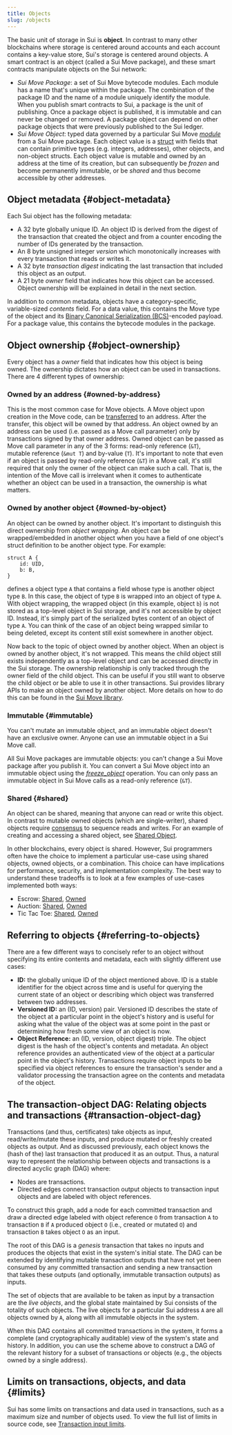 ```yaml
---
title: Objects
slug: /objects
---
```


The basic unit of storage in Sui is **object**. In contrast to many other blockchains where storage is centered around accounts and each account contains a key-value store, Sui's storage is centered around objects. A smart contract is an object (called a Sui Move package), and these smart contracts manipulate objects on the Sui network:

-   _Sui Move Package_: a set of Sui Move bytecode modules. Each module has a name that's unique within the package. The combination of the package ID and the name of a module uniquely identify the module. When you publish smart contracts to Sui, a package is the unit of publishing. Once a package object is published, it is immutable and can never be changed or removed. A package object can depend on other package objects that were previously published to the Sui ledger.
-   _Sui Move Object_: typed data governed by a particular Sui Move [_module_](https://github.com/move-language/move/blob/main/language/documentation/book/src/modules-and-scripts.mdx) from a Sui Move package. Each object value is a [struct](https://github.com/move-language/move/blob/main/language/documentation/book/src/structs-and-resources.mdx) with fields that can contain primitive types (e.g. integers, addresses), other objects, and non-object structs. Each object value is mutable and owned by an address at the time of its creation, but can subsequently be _frozen_ and become permanently immutable, or be _shared_ and thus become accessible by other addresses.

## Object metadata {#object-metadata}

Each Sui object has the following metadata:

-   A 32 byte globally unique ID. An object ID is derived from the digest of the transaction that created the object and from a counter encoding the number of IDs generated by the transaction.
-   An 8 byte unsigned integer _version_ which monotonically increases with every transaction that reads or writes it.
-   A 32 byte _transaction digest_ indicating the last transaction that included this object as an output.
-   A 21 byte _owner_ field that indicates how this object can be accessed. Object ownership will be explained in detail in the next section.

In addition to common metadata, objects have a category-specific, variable-sized _contents_ field. For a data value, this contains the Move type of the object and its [Binary Canonical Serialization (BCS)](https://docs.rs/bcs/latest/bcs/)-encoded payload. For a package value, this contains the bytecode modules in the package.

## Object ownership {#object-ownership}

Every object has a _owner_ field that indicates how this object is being owned. The ownership dictates how an object can be used in transactions. There are 4 different types of ownership:

### Owned by an address {#owned-by-address}

This is the most common case for Move objects. A Move object upon creation in the Move code, can be [transferred](../../build/create-smart-contracts/sui-move-library.mdx) to an address. After the transfer, this object will be owned by that address. An object owned by an address can be used (i.e. passed as a Move call parameter) only by transactions signed by that owner address. Owned object can be passed as Move call parameter in any of the 3 forms: read-only reference (`&T`), mutable reference (`&mut T`) and by-value (`T`). It's important to note that even if an object is passed by read-only reference (`&T`) in a Move call, it's still required that only the owner of the object can make such a call. That is, the intention of the Move call is irrelevant when it comes to authenticate whether an object can be used in a transaction, the ownership is what matters.

### Owned by another object {#owned-by-object}

An object can be owned by another object. It's important to distinguish this direct ownership from _object wrapping_. An object can be wrapped/embedded in another object when you have a field of one object's struct definition to be another object type. For example:

```sui-move
struct A {
    id: UID,
    b: B,
}
```

defines a object type `A` that contains a field whose type is another object type `B`. In this case, the object of type `B` is wrapped into an object of type `A`. With object wrapping, the wrapped object (in this example, object `b`) is not stored as a top-level object in Sui storage, and it's not accessible by object ID. Instead, it's simply part of the serialized bytes content of an object of type `A`. You can think of the case of an object being wrapped similar to being deleted, except its content still exist somewhere in another object.

Now back to the topic of object owned by another object. When an object is owned by another object, it's not wrapped. This means the child object still exists independently as a top-level object and can be accessed directly in the Sui storage. The ownership relationship is only tracked through the owner field of the child object. This can be useful if you still want to observe the child object or be able to use it in other transactions. Sui provides library APIs to make an object owned by another object. More details on how to do this can be found in the [Sui Move library](../../build/create-smart-contracts/sui-move-library.mdx).

### Immutable {#immutable}

You can't mutate an immutable object, and an immutable object doesn't have an exclusive owner. Anyone can use an immutable object in a Sui Move call.

All Sui Move packages are immutable objects: you can't change a Sui Move package after you publish it. You can convert a Sui Move object into an immutable object using the [_freeze_object_](../../build/create-smart-contracts/sui-move-library.mdx#immutable) operation. You can only pass an immutable object in Sui Move calls as a read-only reference (`&T`).

### Shared {#shared}

An object can be shared, meaning that anyone can read or write this object. In contrast to mutable owned objects (which are single-writer), shared objects require [consensus](../../learn/core-concepts/consensus-engine.mdx) to sequence reads and writes. For an example of creating and accessing a shared object, see [Shared Object](https://examples.sui.io/basics/shared-object.html).

In other blockchains, every object is shared. However, Sui programmers often have the choice to implement a particular use-case using shared objects, owned objects, or a combination. This choice can have implications for performance, security, and implementation complexity. The best way to understand these tradeoffs is to look at a few examples of use-cases implemented both ways:

-   Escrow: [Shared](https://github.com/MystenLabs/sui/blob/main/sui_programmability/examples/defi/sources/shared_escrow.move), [Owned](https://github.com/MystenLabs/sui/blob/main/sui_programmability/examples/defi/sources/escrow.move)
-   Auction: [Shared](https://github.com/MystenLabs/sui/blob/main/sui_programmability/examples/nfts/sources/shared_auction.move), [Owned](https://github.com/MystenLabs/sui/blob/main/sui_programmability/examples/nfts/sources/auction.move)
-   Tic Tac Toe: [Shared](https://github.com/MystenLabs/sui/blob/main/sui_programmability/examples/games/sources/shared_tic_tac_toe.move), [Owned](https://github.com/MystenLabs/sui/blob/main/sui_programmability/examples/games/sources/tic_tac_toe.move)

## Referring to objects {#referring-to-objects}

There are a few different ways to concisely refer to an object without specifying its entire contents and metadata, each with slightly different use cases:

-   **ID:** the globally unique ID of the object mentioned above. ID is a stable identifier for the object across time and is useful for querying the current state of an object or describing which object was transferred between two addresses.
-   **Versioned ID:** an (ID, version) pair. Versioned ID describes the state of the object at a particular point in the object's history and is useful for asking what the value of the object was at some point in the past or determining how fresh some view of an object is now.
-   **Object Reference:** an (ID, version, object digest) triple. The object digest is the hash of the object's contents and metadata. An object reference provides an authenticated view of the object at a particular point in the object's history. Transactions require object inputs to be specified via object references to ensure the transaction's sender and a validator processing the transaction agree on the contents and metadata of the object.

## The transaction-object DAG: Relating objects and transactions {#transaction-object-dag}

Transactions (and thus, certificates) take objects as input, read/write/mutate these inputs, and produce mutated or freshly created objects as output. And as discussed previously, each object knows the (hash of the) last transaction that produced it as an output. Thus, a natural way to represent the relationship between objects and transactions is a directed acyclic graph (DAG) where:

-   Nodes are transactions.
-   Directed edges connect transaction output objects to transaction input objects and are labeled with object references.

To construct this graph, add a node for each committed transaction and draw a directed edge labeled with object reference `O` from transaction `A` to transaction `B` if `A` produced object `O` (i.e., created or mutated `O`) and transaction `B` takes object `O` as an input.

The root of this DAG is a _genesis_ transaction that takes no inputs and produces the objects that exist in the system's initial state. The DAG can be extended by identifying mutable transaction outputs that have not yet been consumed by any committed transaction and sending a new transaction that takes these outputs (and optionally, immutable transaction outputs) as inputs.

The set of objects that are available to be taken as input by a transaction are the _live objects_, and the global state maintained by Sui consists of the totality of such objects. The live objects for a particular Sui address `A` are all objects owned by `A`, along with all immutable objects in the system.

When this DAG contains all committed transactions in the system, it forms a complete (and cryptographically auditable) view of the system's state and history. In addition, you can use the scheme above to construct a DAG of the relevant history for a subset of transactions or objects (e.g., the objects owned by a single address).

## Limits on transactions, objects, and data {#limits}

Sui has some limits on transactions and data used in transactions, such as a maximum size and number of objects used. To view the full list of limits in source code, see [Transaction input limits](https://github.com/MystenLabs/sui/blob/main/crates/sui-protocol-config/src/lib.rs#L154).
